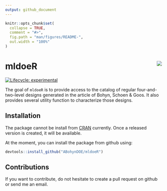 ```yaml
---
output: github_document
---
```


<!-- README.md is generated from README.Rmd. Please edit that file -->

```r
knitr::opts_chunk$set(
  collapse = TRUE,
  comment = "#>",
  fig.path = "man/figures/README-",
  out.width = "100%"
)
```

# mldoeR <img src="man/figures/logo.png" align="right" />

<!-- badges: start -->
[![Lifecycle: experimental](https://img.shields.io/badge/lifecycle-experimental-orange.svg)](https://lifecycle.r-lib.org/articles/stages.html#experimental)
<!-- badges: end -->

The goal of `mldoeR` is to provide access to the catalog of regular four-and-two-level designs generated in the article of Bohyn, Schoen & Goos. It also provides several utility function to characterize those designs.

## Installation

The package cannot be install from [CRAN](https://CRAN.R-project.org) currently.
Once a released version is created, it will be available.

At the moment, you can install the package from github using:

```r
devtools::install_github("ABohynDOE/mldoeR")
```


## Contributions

If you want to contribute, do not hesitate to create a pull request on github or send me an email.


